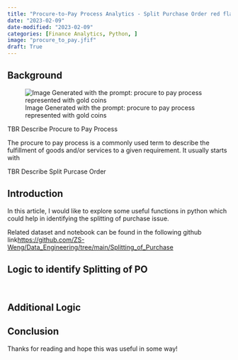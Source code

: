 ```yaml
---
title: "Procure-to-Pay Process Analytics - Split Purchase Order red flag detection using Python"
date: "2023-02-09"
date-modified: "2023-02-09"
categories: [Finance Analytics, Python, ]
image: "procure_to_pay.jfif"
draft: True
---
```


## Background

![Image Generated with the prompt: procure to pay process represented with gold coins](procure_to_pay.jfif)

TBR Describe Procure to Pay Process

The procure to pay process is a commonly used term to describe the fulfillment of goods and/or services to a given requirement. It usually starts with 

TBR Describe Split Purcase Order 

## Introduction

In this article, I would like to explore some useful functions in python which could help in identifying the splitting of purchase issue. 

Related dataset and notebook can be found in the following github link<https://github.com/ZS-Weng/Data_Engineering/tree/main/Splitting_of_Purchase>


## Logic to identify Splitting of PO


```python



```


## Additional Logic


## Conclusion

Thanks for reading and hope this was useful in some way!